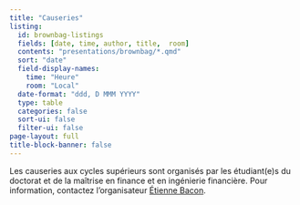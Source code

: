 ```yaml
---
title: "Causeries"
listing:
  id: brownbag-listings
  fields: [date, time, author, title,  room]
  contents: "presentations/brownbag/*.qmd"
  sort: "date"
  field-display-names:
    time: "Heure"
    room: "Local"
  date-format: "ddd, D MMM YYYY"
  type: table
  categories: false
  sort-ui: false
  filter-ui: false
page-layout: full
title-block-banner: false
---
```


Les causeries aux cycles supérieurs sont organisés par les étudiant(e)s du doctorat et de la maîtrise en finance et en ingénierie financière. Pour information, contactez l'organisateur [Étienne Bacon](mailto:etienne.bacon@hec.ca).


::: {#brownbag-listings}
:::
